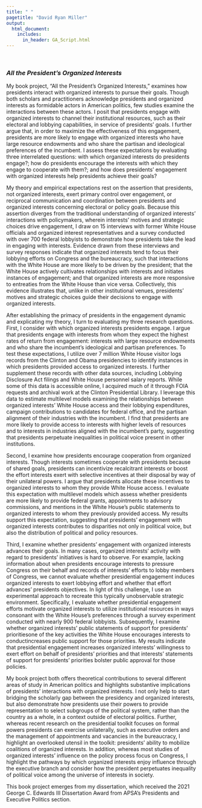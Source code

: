 ```yaml
---
title: " "
pagetitle: "David Ryan Miller"
output:
  html_document:
    includes:
      in_header: GA_Script.html
---
```


&nbsp;  

### *All the President's Organized Interests*

My book project, "All the President's Organized Interests," examines how presidents interact with organized interests to pursue their goals.  Though both scholars and practitioners acknowledge presidents and organized interests as formidable actors in American politics, few studies examine the interactions between these actors.  I posit that presidents engage with organized interests to channel their institutional resources, such as their electoral and lobbying capabilities, in service of presidents' goals.  I further argue that, in order to maximize the effectiveness of this engagement, presidents are more likely to engage with organized interests who have large resource endowments and who share the partisan and ideological preferences of the incumbent.  I assess these expectations by evaluating three interrelated questions: with which organized interests do presidents engage?; how do presidents encourage the interests with which they engage to cooperate with them?; and how does presidents' engagement with organized interests help presidents achieve their goals?

My theory and empirical expectations rest on the assertion that presidents, not organized interests, exert primary control over engagement, or reciprocal communication and coordination between presidents and organized interests concerning electoral or policy goals.  Because this assertion diverges from the traditional understanding of organized interests' interactions with policymakers, wherein interests' motives and strategic choices drive engagement, I draw on 15 interviews with former White House officials and organized interest representatives and a survey conducted with over 700 federal lobbyists to demonstrate how presidents take the lead in engaging with interests.  Evidence drawn from these interviews and survey responses indicate that organized interests tend to focus their lobbying efforts on Congress and the bureaucracy, such that interactions with the White House are more likely to be driven by the president; that the White House actively cultivates relationships with interests and initiates instances of engagement; and that organized interests are more responsive to entreaties from the White House than vice versa.  Collectively, this evidence illustrates that, unlike in other institutional venues, presidents' motives and strategic choices guide their decisions to engage with organized interests.

After establishing the primacy of presidents in the engagement dynamic and explicating my theory, I turn to evaluating my three research questions.  First, I consider with which organized interests presidents engage.  I argue that presidents engage with interests from whom they expect the highest rates of return from engagement: interests with large resource endowments and who share the incumbent's ideological and partisan preferences.  To test these expectations, I utilize over 7 million White House visitor logs records from the Clinton and Obama presidencies to identify instances in which presidents provided access to organized interests.  I further supplement these records with other data sources, including Lobbying Disclosure Act filings and White House personnel salary reports.  While some of this data is accessible online, I acquired much of it through FOIA requests and archival work at the Clinton Presidential Library.  I leverage this data to estimate multilevel models examining the relationships between organized interests' White House access and their lobbying expenditures, campaign contributions to candidates for federal office, and the partisan alignment of their industries with the incumbent.  I find that presidents are more likely to provide access to interests with higher levels of resources and to interests in industries aligned with the incumbent's party, suggesting that presidents perpetuate inequalities in political voice present in other institutions.

Second, I examine how presidents encourage cooperation from organized interests.  Though interests sometimes cooperate with presidents because of shared goals, presidents can incentivize recalcitrant interests or boost the effort interests exert with selective incentives at their disposal by way of their unilateral powers.  I argue that presidents allocate these incentives to organized interests to whom they provide White House access.  I evaluate this expectation with multilevel models which assess whether presidents are more likely to provide federal grants, appointments to advisory commissions, and mentions in the White House's public statements to organized interests to whom they previously provided access.  My results support this expectation, suggesting that presidents'  engagement with organized interests contributes to disparities not only in political voice, but also the distribution of political and policy resources.

Third, I examine whether presidents' engagement with organized interests advances their goals.  In many cases, organized interests' activity with regard to presidents' initiatives is hard to observe.  For example, lacking information about when presidents encourage interests to pressure Congress on their behalf and records of interests' efforts to lobby members of Congress, we cannot evaluate whether presidential engagement induces organized interests to exert lobbying effort and whether that effort advances' presidents objectives.  In light of this challenge, I use an experimental approach to recreate this typically unobservable strategic environment.  Specifically, I evaluate whether presidential engagement efforts motivate organized interests to utilize institutional resources in ways consonant with the White House's preferences through a survey experiment conducted with nearly 900 federal lobbyists.  Subsequently, I examine whether organized interests' public statements of support for presidents' priorities\textemdash one of the key activities the White House encourages interests to conduct\textemdash increases public support for those priorities.  My results indicate that presidential engagement increases organized interests' willingness to exert effort on behalf of presidents' priorities and that interests' statements of support for presidents' priorities bolster public approval for those policies.

My book project both offers theoretical contributions to several different areas of study in American politics and highlights substantive implications of presidents' interactions with organized interests.  I not only help to start bridging the scholarly gap between the presidency and organized interests, but also demonstrate how presidents use their powers to provide representation to select subgroups of the political system, rather than the country as a whole, in a context outside of electoral politics.  Further, whereas recent research on the presidential toolkit focuses on formal powers presidents can exercise unilaterally, such as executive orders and the management of appointments and vacancies in the bureaucracy, I highlight an overlooked utensil in the toolkit: presidents' ability to mobilize coalitions of organized interests.  In addition, whereas most studies of organized interests' influence on the policy process focus on Congress, I highlight the pathways by which organized interests enjoy influence through the executive branch and consider how the president perpetuates inequality of political voice among the universe of interests in society.

This book project emerges from my dissertation, which received the 2021 George C. Edwards III Dissertation Award from APSA's Presidents and Executive Politics section.